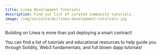 ```yaml
---
title: Linea Development Tutorials
description: Find our list of curated community tutorials.
image: /img/socialCards/linea-development-tutorials.jpg
---
```


Building on Linea is more than just deploying a smart contract!

You can find a list of tutorials and educational resources to help guide you through Solidity, Web3 fundamentals, and full blown dapp tutorials!
